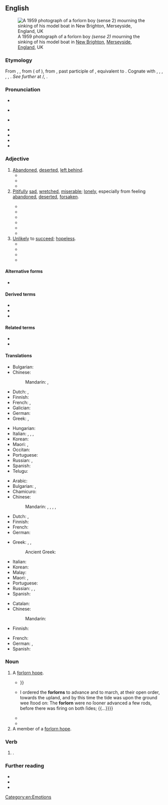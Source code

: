==English==
{{was wotd|2017|November|2}}
[[File:Distant tragedies - Phillip mourning the sinking of his model boat, New Brighton, Merseyside, 1959 - Flickr - PhillipC.jpg|thumb|A 1959 photograph of a forlorn boy ''(sense 2)'' mourning the sinking of his model boat in [[w:New Brighton, Merseyside|New Brighton]], [[Merseyside]], [[England]], UK]]

===Etymology===
From {{inh|en|enm|forlorn}}, {{m|enm|forloren}}, from {{inh|en|ang|forloren}} ({{glossary|past tense|past}} {{glossary|participle}} of {{m|ang|forlēosan||to lose}}), from {{inh|en|gem-pro|*fraluzanaz||lost}}, past participle of {{der|en|gem-pro|*fraleusaną|t=to lose}}, equivalent to {{prefix|en|for|lorn}}. Cognate with {{cog|fy|ferlern||lost}}, {{cog|stq|ferlädden|t=lost}}, {{cog|nl|verloren||lost}}, {{cog|nds-de|verloren|t=lost}},
{{cog|de|verloren||lost}}, {{cog|sv|förlorad||lost}}. ''See further'' at {{m|en|lese}}/{{m|en|leese}}, {{m|en|lorn}}.

===Pronunciation===
* {{enPR|fər-lôrnʹ|fôr-lôrnʹ}}
* {{a|RP}} {{IPA|en|/fəˈlɔːn/|/fɔːˈlɔːn/}}
* {{a|GA}} {{IPA|en|/fɚˈlɔɹn/|/fɔɹˈlɔɹn/}}
* {{audio|en|en-us-forlorn.ogg|Audio (GA)}}
* {{audio|en|en-au-forlorn.ogg|Audio (AU)}}
* {{rhymes|en|ɔː(ɹ)n|s=2}}
* {{hyphenation|en|for|lorn}}

===Adjective===
{{en-adj|er|more}}

# [[abandoned#Adjective|Abandoned]], [[deserted#Adjective|deserted]], [[left behind]].
#* {{quote-book|en|author=Ed[mund] Sp[enser]|authorlink=Edmund Spenser|chapter=[[w:Mother Hubberd's Tale|Prosopopoia. Or Mother Hubberds Tale]]. [...] Dedicated to the Right Honorable the Ladie Compton and Mountegle|url=https://archive.org/stream/complaintscontai00spen#page/92/mode/1up/|title=[[w:Complaints (poetry collection)|Complaints. Containing Sundrie Small Poemes of the Worlds Vanitie. Whereof the Next Page Maketh Mention]]|location=London|publisher=Imprinted for [[w:William Ponsonby (publisher)|VVilliam Ponsonbie]], dwelling in [[w:St Paul's Cathedral|Paules Churchyard]] at the signe of the Bishops head|year=1578–1579|year_published=1591|oclc=84758486|passage=For miſerie doth [[bravest|braueſt]] mindes abate, / And make them ſeeke for that they wont to ſcorne, / Of fortune and of hope at once '''forlorne'''.}}
#* {{RQ:Shakespeare Titus Andronicus Q1|act=II|scene=iii|url=https://books.google.com/books?id=4XcWAAAAYAAJ&pg=PP37|passage=Some ſay that Rauens foſter '''forlorne''' children, / The whilſt their owne birds famiſh in their neſts: / Oh be to me though thy hard hart ſay no, / Nothing ſo kinde but ſomething pittiful.}}
#* {{quote-journal|en|date=2020 December 2|author=Paul Bigland|title=My weirdest and wackiest Rover yet|journal=Rail|page=67|text=More join us at [[Colwall]] and at the lovely station at [[Great Malvern]], although the place is in need of some [[TLC]] nowadays. The ornate canopy supports are overdue a repaint, and the closed cafe gives the place a '''forlorn''' air.}}
# [[pitifully|Pitifully]] [[sad]], [[wretched]], [[miserable]]; [[lonely]], especially from feeling [[abandoned]], [[deserted]], [[forsaken]].
#: {{syn|en|forsaken}}
#* {{RQ:Goldsmith Vicar of Wakefield|chapter=A Ballad|volume=I|page=70|passage=For here '''forlorn''' and loſt I tread, / With fainting ſteps and ſlow; / Where wilds immeaſurably ſpread, / Seem lengthening as I go.}}
#* {{quote-book|1=en|year=1784|title=The House that Jack Built|page=8|text=This is the Maiden all '''forlorn''', That milked the Cow with the crumpled Horn[.]}}
#* {{quote-book|en|author=William H[ickling] Prescott|authorlink=William H. Prescott|chapter=War with France. 1557.|title=History of the Reign of [[w:Philip II of Spain|Philip the Second]], King of Spain|edition=new|location=London|publisher=[[w:Routledge|G[eorge] Routledge & Co.]], Farringdon Street|year=1857|volume=I|page=125|pageurl=https://books.google.com/books?id=o_E8AAAAcAAJ&pg=PA125|oclc=|passage=The condition of the besieged, in the mean time, was '''forlorn''' in the extreme; not so much from want of food, though their supplies were scanty, as from excessive toil and exposure.}}
#* {{quote-book|en|author=Owen Meredith [pseudonym; {{w|Robert Bulwer-Lytton, 1st Earl of Lytton}}]|chapter=The Wanderer|title=Poems by Owen Meredith. The Wanderer and Clytemnestra|location=Boston, Mass.|publisher={{w|Ticknor and Fields}}|year=1859|section=prologue, part I, stanza 1|page=17|pageurl=https://books.google.com/books?id=-ns-AAAAYAAJ&pg=PA17|oclc=84569940|passage=Sweet are familiar songs, tho' Music dips / Her hollow shell in Thought's '''forlornest''' wells: / And sweet, tho' sad, the sound of midnight bells, / When the oped casement with the night-rain drips.}}
#*{{Q|en|John Williamson Palmer|{{w|Stonewall Jackson's Way|Stonewall Jackson's Way}}|quote=Come, stack arms, Men! Pile on the rails; stir up the campfire bright; no matter if the canteen fails, we'll make a roaring night. Here Shenandoah brawls along, there burly Blue Ridge echoes strong, to swell the Brigade's rousing song, of “Stonewall Jackson’s Way.”<br/>We see him now — the old slouched hat cocked o’er his eye askew, the shrewd, dry smile, the speech so pat, so calm, so blunt, so true. The “Blue-Light Elder” knows ’em well; says he, “That’s Banks — he’s fond of shell; Lord save his soul! We’ll give him” — well, that’s “Stonewall Jackson’s Way.”<br/>Silence! Ground arms! Kneel all! Caps off! Old Blue Light’s going to pray. Strangle the fool that dares to scoff: Attention! 'Tis his way. Appealing from his native sod ''in forma pauperis'' to God: “Lay bare thine arm, stretch forth thy rod! Amen!” That’s “Stonewall’s Way.”<br/>He’s in the saddle now. Fall in! Steady, the whole brigade! Hill’s at the ford, cut off — we’ll win his way out, ball and blade! What matter if our shoes are worn? What matter if our feet are torn? “Quick step! We’re with him before the morn!” That’s “Stonewall Jackson’s Way.”<br/>The sun’s bright lances rout the mists of morning, and by George! Here’s Longstreet struggling in the lists, hemmed in an ugly gorge. Pope and his Yankees, whipped before, “Bay’nets and grape!” hear Stonewall roar; “Charge, Stuart! Pay off Ashby’s score!” in “Stonewall Jackson’s Way.”<br/>Ah! Maiden, wait and watch and yearn for news of Stonewall’s band! Ah! Widow read with eyes that burn that ring upon thy hand. Ah! Wife, sew on, pray on, hope on! Thy life shall not be all '''forlorn'''. The foe had better ne’er been born that gets in “Stonewall’s Way.”|year=1862}}
#* {{quote-book|en|author=Ben Travers|authorlink=Ben Travers|title={{w|A Cuckoo in the Nest}}|location=London|publisher={{w|The Bodley Head}}|year=1921|oclc=150705804|location2=Garden City, N.Y.|publisher2=[[w:Doubleday (publisher)|Doubleday]]|year2=1925|page2=67|oclc2=9003849|passage=Sophia broke down here. Even at this moment she was subconsciously comparing her rendering of the part of the '''forlorn''' bride with Miss Marie Lohr's.}}
# [[unlikely|Unlikely]] to [[succeed]]; [[hopeless]].
#* {{quote-book|en|author=James Ussher|authorlink=James Ussher|chapter=Of Traditions|title=An Ansvver to a Challenge Made by a Iesuite in Ireland. Wherein the Iudgment of Antiquity in the Points Questioned, is Truly Delivered, and the Noveltie of the Now Romish Doctrine Plainely Discovered by Iames Vssher bishop of Meath. Whereunto is Added a Sermon Preached before His Majesty at Wansted, by the Same Author|location=London|publisher=Printed [by Humphrey Lownes] for the [[w:Worshipful Company of Stationers and Newspaper Makers|Society of Stationers]]|year=1625|oclc=228715552|newversion=republished in|editor2=[[w:Charles Richard Elrington|C[harles] R[ichard] Elrington]]|title2=The Whole Works of the Most Rev. James Ussher, D.D. Lord Archbishop of Armagh, and Primate of All Ireland|location2=Dublin|publisher2=Hodges & Smith; London: Whittaker & Co.|year2=[1831]|volume2=III|page2=41|pageurl2=https://books.google.com/books?id=OaM9AAAAYAAJ&pg=PA41|oclc2=49005379|passage=To begin therefore with Traditions, which is your '''forlorn''' hope that in the first place we are to set upon: this must I needs tell you before we begin, that you much mistake the matter, if you think that traditions of all sorts promiscuously are struck at by our religion.}}
#* {{RQ:Dickens Tale of Two Cities|chapter=Dusk|page=226|passage=Well! It is a '''forlorn''' hope at the best, and not much the '''forlorner''' for being delayed till dark.}}
#* {{quote-book|en|author=Mowbray Thomson|chapter=VII|title=The Story of Cawnpore|location=London|publisher=[[w:Richard Bentley (publisher)|Richard Bentley]], {{w|New Burlington Street}}, publisher in ordinary to Her Majesty|year=1859|pages=119–120|pageurl=https://archive.org/stream/storycawnpore00thomgoog#page/n139/mode/1up/|oclc=973229909|passage=Mrs. Blair had lost her husband, who was a cavalry officer, in Cabool, at the memorable Khyber Pass; but as no precise tidings of his death had every been received, she cherished the '''forlorn''' hope that he was still living in captivity among the Affghans, and that some day it would be her happiness yet to be reunited with him, even on earth.}}
#* {{quote-journal|en|date=2022 January 12|author=Benedict le Vay|title=The heroes of Soham...|journal=RAIL|issue=948|page=42|text=Now he rushed to the platform edge carrying a full fire bucket, in a '''forlorn''' attempt to douse the flames as the now brightly burning wagon rolled past.}}

====Alternative forms====
* {{l|en|forlorne}} {{qualifier|obsolete}}

====Derived terms====
* {{l|en|forlornling}}
* {{l|en|forlornness}}
* {{l|en|forlornly}}

====Related terms====
* {{l|en|forlorn hope}}<!--Not directly from "forlorn"-->
* {{l|en|lovelorn}}

====Translations====
{{trans-top|abandoned, deserted, left behind}}
* Bulgarian: {{t+|bg|изоставен|sc=Cyrl}}
* Chinese:
*: Mandarin: {{t|cmn|[[被]][[遺棄]][[的]]}}, {{t|cmn|[[被]][[遗弃]][[的]]|tr=bèi yíqì de}}
* Dutch: {{t+|nl|verlaten}}, {{t+|nl|verloren}}
* Finnish: {{t+|fi|hylätty}}
* French: {{t+|fr|abandonné}}, {{t+|fr|perdu}}
* Galician: {{t+|gl|abandonado}}
* German: {{t+|de|verlassen}}
* Greek: {{t+|el|εγκαταλελειμμένος}}, {{t+|el|έρημος}}
{{trans-mid}}
* Hungarian: {{t+|hu|elhagyatott}}
* Italian: {{t+|it|abbandonato}}, {{t+|it|negletto}}, {{t+|it|derelitto}}, {{t+|it|dimenticato}}
* Korean: {{t|ko|버림받다}}
* Maori: {{t|mi|pākatokato}}, {{t|mi|mahue}}
* Occitan: {{t+|oc|abandonat}}
* Portuguese: {{t+|pt|abandonado}}
* Russian: {{t+|ru|забро́шенный}}, {{t+|ru|поки́нутый}}
* Spanish: {{t+|es|abandonado}}
* Telugu: {{t+|te|అనాథ}}
{{trans-bottom}}

{{trans-top|miserable}}
* Arabic: {{t|ar|مَنْبُوذ}}
* Bulgarian: {{t+|bg|самотен|sc=Cyrl}}, {{t+|bg|отчаян|sc=Cyrl}}
* Chamicuro: {{t|ccc|ishakatiskale}}
* Chinese:
*: Mandarin: {{t+|cmn|悲慘}}, {{t+|cmn|悲惨|tr=bēicǎn}}, {{t+|cmn|孤獨}}, {{t+|cmn|孤独|tr=gūdú}}, {{t+|cmn|孤苦伶仃|tr=gūkǔlíngdīng}}
* Dutch: {{t+|nl|miserabel}}, {{t+|nl|hopeloos}}
* Finnish: {{t+|fi|hylätty}}
* French: {{t+|fr|miserable}}
* German: {{t+|de|verlassen}}
{{trans-mid}}
* Greek: {{t+|el|άθλιος}}, {{t+|el|ελεεινός}}, {{t+|el|έρημος}}
*: Ancient Greek: {{t|grc|λιπερνής}}
* Italian: {{t+|it|miserevole}}
* Korean: {{t+|ko|쓸쓸하다}}
* Malay: {{t+|ms|kesepian}}
* Maori: {{t|mi|pākatokato}}, {{t|mi|pūkatokato}}
* Portuguese: {{t+|pt|desamparado}}
* Russian: {{t+|ru|несча́стный}}, {{t+|ru|одино́кий}}, {{t+|ru|жа́лкий}}
* Spanish: {{t+|es|desamparado}}
{{trans-bottom}}

{{trans-top|unlikely to succeed}}
* Catalan: {{t|ca|desesperat}}
* Chinese:
*: Mandarin: {{t|cmn|[[不可能]][[成功]][[的]]|tr=bùkěnéng chénggōng de}}
* Finnish: {{t+|fi|epätoivoinen}}
{{trans-mid}}
* French: {{t+|fr|désespéré}}
* German: {{t+|de|aussichtslos}}, {{t+|de|hoffnungslos}}
* Spanish: {{t+|es|desesperado}}
{{trans-bottom}}

===Noun===
{{en-noun}} {{tlb|en|military}}

# A [[forlorn hope]].
#* {{quote-book|en|author=Richard Elton|authorlink=Richard Elton|chapter=Severall Firings to be Performed upon the Former Figure, and how to be Mannaged by the Severall Officers|title=The Compleat Body of the Art Military: Exactly Compiled, and Gradually Composed for the Foot, in the Best Refined Manner, According to the Practice of the Modern Times. [...]|edition=2nd|location=London|publisher=Printed by R[obert] and [[w:William Leybourn|W[illiam] Leybourn]], in Monkswel-Street, in Lambes Chappel neer [[w:Cripplegate|Criplegate]]|year=1659|section=book III|page=152|pageurl=https://books.google.com/books?id=zDpkAAAAcAAJ&pg=PA152|oclc=8121231|passage=The ''Regiment'' being drawn up into the former ''Figure'', they may proceed to ''Firings'' upon it, firſt let the '''''Forlorns''' fire'' five or six times over, being commanded by the eldeſt ''Captains Lieutenant'', who is to be aſſiſted by a couple of able ''Serjeants''; after let him ''wheel'' off to the right and left, and bring them down in the ''Reer'' of the ''Pikes''. Then let the ſecond ''Captains Lieutenant'' being aſſiſted by two ''Serjeants'' lead up the ''reſerves'' by the out-ſide of the ''Pikes'', at ſuch time when the '''''Forlorns''''' begin to come off, {{...}}}}
#* {{quote-book|en|author=[Thomas] Hutchinson|authorlink=Thomas Hutchinson (governor)|chapter=[Appendix.] Number XXI. Major Walley’s Journal in the Expedition against Canada in 1692. A Narrative of the Proceedings to Canada, soe far as Concerned the Land Army.|title=The History of the Colony of Massachuset’s Bay, from the First Settlement thereof in 1628, until Its Incorporation with the Colony of Plimouth, Province of Main, &c. by the Charter of King William and Queen Mary, in 1691|edition=2nd|location=London|publisher=Printed for M. Richardson, in [[w:Paternoster Row|Pater-noster Row]]|year=1765|page=556|pageurl=https://books.google.com/books?id=uNdI3RuVqn4C&pg=PA556|oclc=937920414|passage={{...}} I ordered the '''forlorns''' to advance and to march, at their open order, towards the upland, and by this time the tide was upon the ground wee ſtood on: The '''forlorn''' were no ſooner advanced a few rods, before there was firing on both ſides; {{...}}}}
#* {{quote-book|en|author=“a Shropshire gentleman” [''i.e.'', {{w|Daniel Defoe}}]|chapter=Memoirs of a Cavalier, &c. Part Second.|editor=E. Staveley|title=The History of the Civil Wars in Germany, from the Year 1630 to 1635: Also Genuine Memoirs of the Wars of England, in the Unhappy Reign of [[w:Charles I of England|Charles the First]]; Containing the Whole History of Those Miserable Times; until the King Lost His Head on the Scaffold, in the Memorable Year 1648|location=Newark, Nottinghamshire|publisher=Printed by James Tomlinson, for the publisher|year=1782|page=339|pageurl=https://books.google.com/books?id=2SwCAAAAQAAJ&pg=PA339|oclc=875128661|passage=I was this day in the van, and our '''forlorn''' having entered ''Huntingdon'' without any great reſiſtance till they came to the bridge, finding it barricaded, they ſent me word; I cauſed the troops to halt, and rode up to the '''forlorn''', to view the countenance of the enemy, and found by the poſture they had put themſelves in, that they reſolved to ſell us the paſſage as dear as they could.}}
#* {{quote-book|en|author=Evert A[ugustus] Duyckinck|authorlink=Evert Augustus Duyckinck|chapter=[[w:Henry Lee III|Henry Lee]]|title=National Portrait Gallery of Eminent Americans: Including Orators, Statesmen, Naval and Military Heroes, Jurists, Authors, etc., etc., from the Original Full Length Paintings by {{w|Alonzo Chappel}}. With Biographical and Historical Narratives, [...] In Two Volumes|location=New York, N.Y.|publisher=Johnson, Fry & Company, 27 Beekman Street|year=1861|volume=I|page=236|pageurl=https://books.google.com/books?id=TypTAAAAcAAJ&pg=PA238-IA2|oclc=956540482|passage=The garrison, taken by surprise, had the first intelligence of the assault in the "'''forlorns''' plunging into the canal."}}
# A member of a [[forlorn hope]].

===Verb===
{{head|en|verb form}}

# {{lb|en|obsolete}} {{inflection of|en|forlese||past|part}}.

===Further reading===
* {{R:OneLook}}
* {{R:Webster 1913}}
* {{R:Century 1911}}

[[Category:en:Emotions]]